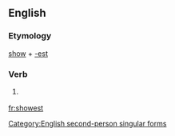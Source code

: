 ==English==

===Etymology===
[[show]] + [[-est]]

===Verb===
{{en-verb form}}

# {{context|archaic|lang=en}} {{form of|Second-person singular simple present form|show}}

[[Category:English second-person singular forms]]

[[fr:showest]]